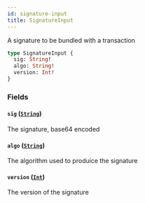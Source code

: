 ```yaml
---
id: signature-input
title: SignatureInput
---
```



A signature to be bundled with a transaction


```graphql
type SignatureInput {
  sig: String!
  algo: String!
  version: Int!
}
```


### Fields

#### `sig` ([`String`](/docs/graphql/scalars/string))

The signature, base64 encoded


#### `algo` ([`String`](/docs/graphql/scalars/string))

The algorithm used to produice the signature


#### `version` ([`Int`](/docs/graphql/scalars/int))

The version of the signature




